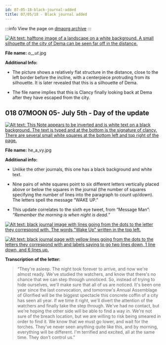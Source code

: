```yaml
---
id: 07-05-18-black-journal-added 
title: 07/05/18 - Black journal added 
---
```


<div hidden> Black journal and image of Trench landscape with dema in the distance added. "Wake up" hidden in journal entry. </div>

:::info
View the page on [dmaorg archive](https://www.dmaorg.site/070518/found/15398642_14/clancy.html)
:::

[![Alt text: halftone image of a landscape on a white background. A small silhouette of the city of Dema can be seen far off in the distance.](./assets/_o__ut_.png)](./assets/_o__ut_.png)

**File name:**  _o__ut_.jpg

**Additional Info:**

- The picture shows a relatively flat structure in the distance, close to the left border before the incline, with a centerpiece protruding from its silhouette. It is later revealed that this is a silhouette of Dema.

- The file name implies that this is Clancy finally looking back at Dema after they have escaped from the city.

## 018 07MOON 05- July 5th - Day of the update

[![Alt text: This Note appears to be inverted and is white text on a black background. The text is typed and at the bottom is the signature of clancy. There are several small white squares at the bottom left and top right of the page.](./assets/he_a_vy.jpg)](./assets/he_a_vy.jpg)

**File name:** he_a_vy.jpg

**Additional info:**

- Unlike the other journals, this one has a black background and white text.

- Nine pairs of white squares point to six different letters vertically placed above or below the squares in the journal (the number of squares specifying the number of lines into the paragraph to count up/down). The letters spell the message “WAKE UP.”
- This update correlates to the sixth eye tweet, from “Message Man”: *“Remember the morning is when night is dead.”*

[![Alt text: black journal image with lines going from the dots to the letter they correspond with. The words "Wake Up" written in the top left.](./assets/he_a_vy1.jpg)](./assets/he_a_vy1.jpg)

[![Alt text: black journal page with yellow lines going from the dots to the letters they correspond with and labels saying to go two lines down, 1 line down, and 6 lines up.](./assets/he_a_vy2.jpg)](./assets/he_a_vy2.jpg)


**Transcription of the letter:**

> “They're asleep. The night took forever to arrive, and now we're almost ready. We've studied the watchers, and know that there's no chance that we can step through unnoticed. So, instead of trying to hide ourselves, we'll make sure that all of us are  noticed. It's been one year since the last convocation, and tomorrow's Annual Assemblage of Glorified will be the biggest spectacle this concrete coffin of a city has seen all year. If we time it right, we'll divert the attention of the watchers and finally take the step through. We've had no contact, but we're hoping the other side will be able to find a way in. We're not sure of the breach location, but we are willing to risk being smeared in order to find it. We know that we must go lower, and wait for the torches. They've never seen anything quite like this, and by morning, everything will be different. I'm terrified and excited, all at the same time. They don't control us.”

